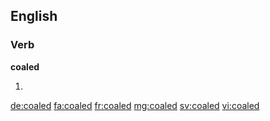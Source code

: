 ==English==

===Verb===
'''coaled'''

# {{en-past of|coal}}

[[de:coaled]]
[[fa:coaled]]
[[fr:coaled]]
[[mg:coaled]]
[[sv:coaled]]
[[vi:coaled]]